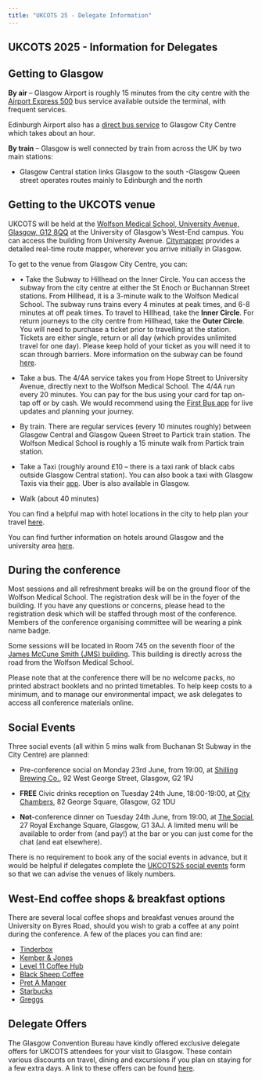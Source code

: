 ```yaml
---
title: "UKCOTS 25 - Delegate Information"
---
```


## **UKCOTS 2025 - Information for Delegates**

## **Getting to Glasgow**

**By air** – Glasgow Airport is roughly 15 minutes from the city centre with the  [Airport Express 500](https://www.firstbus.co.uk/greater-glasgow/routes-and-maps/glasgow-airport-express) bus service available outside the terminal, with frequent services.

Edinburgh Airport also has a [direct bus service](https://www.citylink.co.uk/timetables-service-updates/glasgow-edinburgh-airport/) to Glasgow City Centre which takes about an hour. 

**By train** – Glasgow is well connected by train from across the UK by two main stations:

- Glasgow Central station links Glasgow to the south
 -Glasgow Queen street operates routes mainly to Edinburgh and the north


## **Getting to the UKCOTS venue**

UKCOTS will be held at the [Wolfson Medical School, University Avenue, Glasgow, G12 8QQ](https://frontdoor.spa.gla.ac.uk/map/embedded.html#!/?to=170) at the University of Glasgow’s West-End campus. You can access the building from University Avenue. [Citymapper](https://content.citymapper.com/news/2238/a-warm-welcome-to-edinburgh-and-glasgow) provides a detailed real-time route mapper, wherever you arrive initially in Glasgow. 

To get to the venue from Glasgow City Centre, you can:

- •	Take the Subway to Hillhead on the Inner Circle. You can access the subway from the city centre at either the St Enoch or Buchannan Street stations. From Hillhead, it is a 3-minute walk to the Wolfson Medical School. The subway runs trains every 4 minutes at peak times, and 6-8 minutes at off peak times. To travel to Hillhead, take the **Inner Circle**. For return journeys to the city centre from Hillhead, take the **Outer Circle**.  You will need to purchase a ticket prior to travelling at the station. Tickets are either single, return or all day (which provides unlimited travel for one day). Please keep hold of your ticket as you will need it to scan through barriers. More information on the subway can be found  [here](https://www.spt.co.uk/travel-with-spt/subway/).

- Take a bus. The 4/4A service takes you from Hope Street to University Avenue, directly next to the Wolfson Medical School. The 4/4A run every 20 minutes. You can pay for the bus using your card for tap on-tap off or by cash. We would recommend using the [First Bus app](https://www.firstbus.co.uk/buy-tickets/ways-pay/first-bus-app) for live updates and planning your journey. 

- By train. There are regular services (every 10 minutes roughly) between Glasgow Central and Glasgow Queen Street to Partick train station. The Wolfson Medical School is roughly a 15 minute walk from Partick train station.

- Take a Taxi (roughly around £10 – there is a taxi rank of black cabs outside Glasgow Central station). You can also book a taxi with Glasgow Taxis via their [app](https://www.glasgowtaxis.co.uk/download-app/). Uber is also available in Glasgow. 

- Walk (about 40 minutes)

You can find a helpful map with hotel locations in the city to help plan your travel [here](supporting/hotelmap.pdf).

You can find further information on hotels around Glasgow and the university area [here](supporting/accommodation.pdf).

## **During the conference**

Most sessions and all refreshment breaks will be on the ground floor of the Wolfson Medical School. The registration desk will be in the foyer of the building. If you have any questions or concerns, please head to the registration desk which will be staffed through most of the conference. Members of the conference organising committee will be wearing a pink name badge.

Some sessions will be located in Room 745 on the seventh floor of the [James McCune Smith (JMS) building](https://frontdoor.spa.gla.ac.uk/map/embedded.html#!/?to=1730438AB). This building is directly across the road from the Wolfson Medical School.

Please note that at the conference there will be no welcome packs, no printed abstract booklets and no printed timetables. To help keep costs to a minimum, and to manage our environmental impact, we ask delegates to access all conference materials online. 

## **Social Events**

Three social events (all within 5 mins walk from Buchanan St Subway in the City Centre) are planned:

- Pre-conference social on Monday 23rd June, from 19:00, at [Shilling Brewing Co.](https://shillingbrewingcompany.co.uk/), 92 West George Street, Glasgow, G2 1PJ

- **FREE** Civic drinks reception on Tuesday 24th June, 18:00-19:00, at [City Chambers](https://www.visitscotland.com/info/see-do/glasgow-city-chambers-p246401), 82 George Square, Glasgow, G2 1DU

- **Not**-conference dinner on Tuesday 24th June, from 19:00, at [The Social](https://thesocialglasgow.co.uk/), 27 Royal Exchange Square, Glasgow, G1 3AJ.  A limited menu will be available to order from (and pay!) at the bar or you can just come for the chat (and eat elsewhere).

There is no requirement to book any of the social events in advance, but it would be helpful if delegates complete the [UKCOTS25 social events](https://docs.google.com/forms/d/e/1FAIpQLSfO9RNE2SzRGtt_lEqYL277SbUDrvw5LxC1FuxiuNTzgYDknw/viewform) form so that we can advise the venues of likely numbers.  

## **West-End coffee shops & breakfast options**

There are several local coffee shops and breakfast venues around the University on Byres Road, should you wish to grab a coffee at any point during the conference. A few of the places you can find are: 

- [Tinderbox](https://www.google.com/maps/place/Tinderbox/@55.8740081,-4.2956764,19z/data=!4m6!3m5!1s0x488845cfba109d79:0x99efb92fc8db847!8m2!3d55.873995!4d-4.295382!16s%2Fg%2F1tdqt379?entry=ttu&g_ep=EgoyMDI1MDYwMy4wIKXMDSoASAFQAw%3D%3D)
- [Kember & Jones](https://www.google.com/maps/place/Kember+%26+Jones/@55.8740081,-4.2956764,19z/data=!4m6!3m5!1s0x488845cfb823de9b:0x5f6a25720d875ef7!8m2!3d55.8736844!4d-4.2952469!16s%2Fg%2F1ts3ksv4?entry=ttu&g_ep=EgoyMDI1MDUyOC4wIKXMDSoASAFQAw%3D%3D)
- [Level 11 Coffee Hub](https://www.google.com/maps/place/Level+11+coffee+hub/@55.8728186,-4.2974396,18.37z/data=!4m6!3m5!1s0x488845e71b822401:0x285265300e2e2b7d!8m2!3d55.8724403!4d-4.2971537!16s%2Fg%2F11vhd7107x?entry=ttu&g_ep=EgoyMDI1MDUyOC4wIKXMDSoASAFQAw%3D%3D)
- [Black Sheep Coffee](https://www.google.com/maps/place/Black+Sheep+Coffee/@55.875921,-4.2933486,20.11z/data=!3m1!5s0x488845ceef54616b:0x6f4656f6030303ba!4m6!3m5!1s0x488845e4ace7faf5:0x5f3cd75ddf19611a!8m2!3d55.8761514!4d-4.2929637!16s%2Fg%2F11ldq0hj_c?entry=ttu&g_ep=EgoyMDI1MDUyOC4wIKXMDSoASAFQAw%3D%3D)
- [Pret A Manger](https://www.google.com/maps/place/Pret+A+Manger/@55.8756283,-4.2933708,21z/data=!4m6!3m5!1s0x488845cef3d5c921:0xadef0758f57226cc!8m2!3d55.8755272!4d-4.2931142!16s%2Fg%2F11c2ldn1vw?entry=ttu&g_ep=EgoyMDI1MDUyOC4wIKXMDSoASAFQAw%3D%3D)
- [Starbucks](https://www.google.com/maps/place/Starbucks+Coffee/@55.8754368,-4.2938167,20.11z/data=!3m1!5s0x488845cef7a90a7b:0x28533ca4f9c40754!4m6!3m5!1s0x488845cef7293c8b:0x737e15c1b91e693e!8m2!3d55.8752851!4d-4.293291!16s%2Fg%2F1w6_ndhw?entry=ttu&g_ep=EgoyMDI1MDUyOC4wIKXMDSoASAFQAw%3D%3D)
- [Greggs](https://www.google.com/maps/place/Greggs/@55.8766366,-4.2928943,19.75z/data=!3m1!5s0x488845cef7a90a7b:0x28533ca4f9c40754!4m6!3m5!1s0x488845000f7f96b3:0x309906f47cce93d4!8m2!3d55.8765929!4d-4.2925159!16s%2Fg%2F11w4bwk_c_?entry=tts&g_ep=EgoyMDI1MDUyOC4wIPu8ASoASAFQAw%3D%3D&skid=e4415b69-6ef1-48ab-8ffc-73773566eec8)


## **Delegate Offers**

The Glasgow Convention Bureau have kindly offered exclusive delegate offers for UKCOTS attendees for your visit to Glasgow. These contain various discounts on travel, dining and excursions if you plan on staying for a few extra days. A link to these offers can be found [here](https://www.visitglasgow.org.uk/convention-bureau/meeting-planners/delegate-offers/).